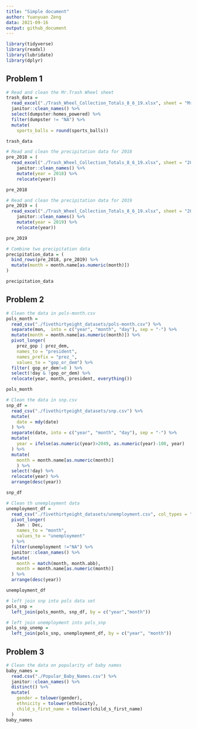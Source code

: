 ```yaml
---
title: "Simple document"
author: Yuanyuan Zeng
data: 2021-09-16
output: github_document
---
```

```r
library(tidyverse)
library(readxl)
library(lubridate)
library(dplyr)
```

## Problem 1

```r
# Read and clean the Mr.Trash Wheel sheet
trash_data = 
  read_excel("./Trash_Wheel_Collection_Totals_8_6_19.xlsx", sheet = "Mr. Trash Wheel") %>%     
  janitor::clean_names() %>% 
  select(dumpster:homes_powered) %>% 
  filter(dumpster != "NA") %>% 
  mutate(
    sports_balls = round(sports_balls))

trash_data

# Read and clean the precipitation data for 2018
pre_2018 = (
  read_excel("./Trash_Wheel_Collection_Totals_8_6_19.xlsx", sheet = "2018 Precipitation", range = "A2:B14") %>% 
    janitor::clean_names() %>% 
    mutate(year = 2018) %>%  
    relocate(year))

pre_2018

# Read and clean the precipitation data for 2019
pre_2019 = (
  read_excel("./Trash_Wheel_Collection_Totals_8_6_19.xlsx", sheet = "2019 Precipitation", range = "A2:B8") %>% 
    janitor::clean_names() %>% 
    mutate(year = 2019) %>% 
    relocate(year))

pre_2019

# Combine two precipitation data
precipitation_data = (
  bind_rows(pre_2018, pre_2019) %>% 
  mutate(month = month.name[as.numeric(month)])
)

precipitation_data
```
## Problem 2

```r
# Clean the data in pols-month.csv
pols_month = 
  read_csv("./fivethirtyeight_datasets/pols-month.csv") %>% 
  separate(mon,  into = c("year", "month", "day"), sep = "-") %>% 
  mutate(month = month.name[as.numeric(month)]) %>% 
  pivot_longer(
    prez_gop | prez_dem,
    names_to = "president",
    names_prefix = "prez_",
    values_to = "gop_or_dem") %>% 
  filter( gop_or_dem!=0 ) %>% 
  select(!day & !gop_or_dem) %>% 
  relocate(year, month, president, everything())

pols_month

# Clean the data in snp.csv
snp_df = 
  read_csv("./fivethirtyeight_datasets/snp.csv") %>% 
  mutate(
    date = mdy(date)
  ) %>% 
  separate(date, into = c("year", "month", "day"), sep = "-") %>% 
  mutate(
    year = ifelse(as.numeric(year)>2049, as.numeric(year)-100, year)
  ) %>% 
  mutate(
    month = month.name[as.numeric(month)]
    ) %>% 
  select(!day) %>% 
  relocate(year) %>% 
  arrange(desc(year))

snp_df

# Clean th unemployment data 
unemployment_df = 
  read_csv("./fivethirtyeight_datasets/unemployment.csv", col_types = "cdddddddddddd") %>% 
  pivot_longer(
    Jan : Dec,
    names_to = "month",
    values_to = "unemployment"
  ) %>% 
  filter(unemployment !="NA") %>% 
  janitor::clean_names() %>% 
  mutate(
    month = match(month, month.abb),
    month = month.name[as.numeric(month)]
  ) %>% 
  arrange(desc(year)) 

unemployment_df

# left join snp into pols data set
pols_snp =
  left_join(pols_month, snp_df, by = c("year","month"))

# left join unemployment into pols_snp 
pols_snp_unemp =
  left_join(pols_snp, unemployment_df, by = c("year", "month"))
```


## Problem 3

```r
# Clean the data on popularity of baby names
baby_names = 
  read.csv("./Popular_Baby_Names.csv") %>% 
  janitor::clean_names() %>%
  distinct() %>% 
  mutate(
    gender = tolower(gender),
    ethnicity = tolower(ethnicity),
    child_s_first_name = tolower(child_s_first_name)
  )
baby_names

```


